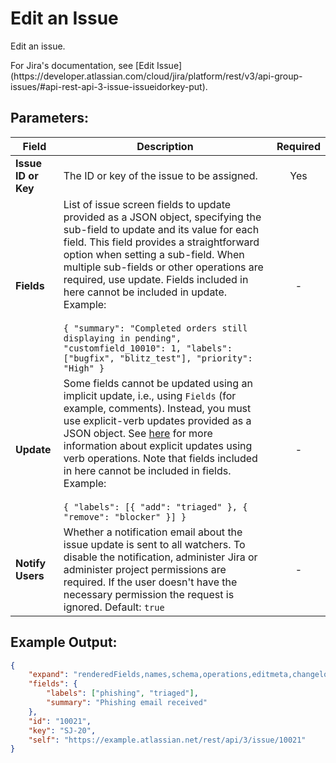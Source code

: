 
# Edit an Issue

Edit an issue.

<Callout type="info">
	For Jira's documentation, see [Edit
	Issue](https://developer.atlassian.com/cloud/jira/platform/rest/v3/api-group-issues/#api-rest-api-3-issue-issueidorkey-put).
</Callout>

## Parameters:

| Field               | Description                                                                                                                                                                                                                                                                                                                                                                                                                                                                                                                  | Required |
| ------------------- | ---------------------------------------------------------------------------------------------------------------------------------------------------------------------------------------------------------------------------------------------------------------------------------------------------------------------------------------------------------------------------------------------------------------------------------------------------------------------------------------------------------------------------- | :------: |
| **Issue ID or Key** | The ID or key of the issue to be assigned.                                                                                                                                                                                                                                                                                                                                                                                                                                                                                   |   Yes    |
| **Fields**          | List of issue screen fields to update provided as a JSON object, specifying the sub-field to update and its value for each field. This field provides a straightforward option when setting a sub-field. When multiple sub-fields or other operations are required, use update. Fields included in here cannot be included in update. <br/> Example: <br/><br/> `{ "summary": "Completed orders still displaying in pending", "customfield_10010": 1, "labels": ["bugfix", "blitz_test"], "priority": "High" }`              |    -     |
| **Update**          | Some fields cannot be updated using an implicit update, i.e., using `Fields` (for example, comments). Instead, you must use explicit-verb updates provided as a JSON object. See [here](https://developer.atlassian.com/server/jira/platform/updating-an-issue-via-the-jira-rest-apis-6848604/) for more information about explicit updates using verb operations. Note that fields included in here cannot be included in fields. <br/> Example: <br/><br/> `{ "labels": [{ "add": "triaged" }, { "remove": "blocker" }] }` |    -     |
| **Notify Users**    | Whether a notification email about the issue update is sent to all watchers. To disable the notification, administer Jira or administer project permissions are required. If the user doesn't have the necessary permission the request is ignored. Default: `true`                                                                                                                                                                                                                                                          |    -     |

## Example Output:

```json
{
	"expand": "renderedFields,names,schema,operations,editmeta,changelog,versionedRepresentations",
	"fields": {
		"labels": ["phishing", "triaged"],
		"summary": "Phishing email received"
	},
	"id": "10021",
	"key": "SJ-20",
	"self": "https://example.atlassian.net/rest/api/3/issue/10021"
}
```

